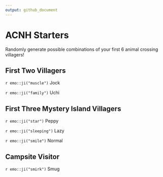 ```yaml
---
output: github_document
---
```


# ACNH Starters

Randomly generate possible combinations of your first 6 animal crossing villagers!

## First Two Villagers

`r emo::ji("muscle")` Jock

`r emo::ji("family")` Uchi

## First Three Mystery Island Villagers

`r emo::ji("star")` Peppy

`r emo::ji("sleeping")` Lazy

`r emo::ji("smile")` Normal

## Campsite Visitor

`r emo::ji("smirk")` Smug
